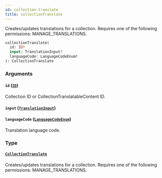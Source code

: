 ```yaml
---
id: collection-translate
title: collectionTranslate
---
```


Creates/updates translations for a collection. Requires one of the following permissions: MANAGE_TRANSLATIONS.

```graphql
collectionTranslate(
  id: ID!
  input: TranslationInput!
  languageCode: LanguageCodeEnum!
): CollectionTranslate
```

### Arguments

#### `id` ([`ID`](../../../developer/api-reference/scalars/id))

Collection ID or CollectionTranslatableContent ID.

#### `input` ([`TranslationInput`](../../../developer/api-reference/inputs/translation-input))

#### `languageCode` ([`LanguageCodeEnum`](../../../developer/api-reference/enums/language-code-enum))

Translation language code.

### Type

#### [`CollectionTranslate`](../../../developer/api-reference/objects/collection-translate)

Creates/updates translations for a collection. Requires one of the following permissions: MANAGE_TRANSLATIONS.
